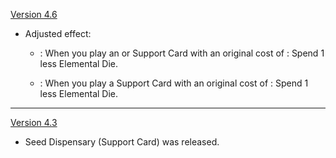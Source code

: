 {{Change History/Header}}
[[Version 4.6]]
* Adjusted effect:
** {{color|Old}}: When you play an {{highlight|Equipment}} or Support Card with an original cost of {{highlight|1 Elemental Die}}: Spend 1 less Elemental Die.
** {{color|New}}: When you play a Support Card with an original cost of {{highlight|at least 2 Elemental Dice}}: Spend 1 less Elemental Die.
----
[[Version 4.3]]
* Seed Dispensary (Support Card) was released.